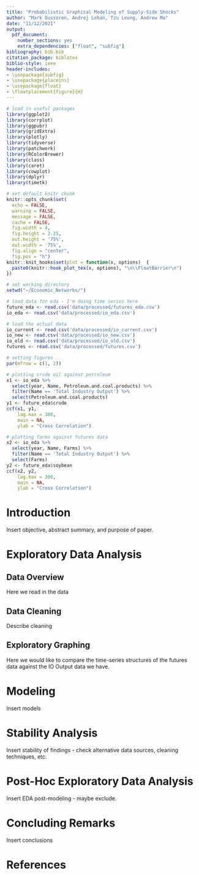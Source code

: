 ```yaml
---
title: "Probabilistic Graphical Modeling of Supply-Side Shocks"
author: "Mark Oussoren, Andrej Leban, Tzu Leung, Andrew Ma"
date: "11/12/2021"
output:
  pdf_document:
    number_sections: yes
    extra_dependencies: ["float", "subfig"]
bibliography: bib.bib
citation_package: biblatex
biblio-style: ieee
header-includes:
- \usepackage{subfig}
- \usepackage{placeins}
- \usepackage{float}
- \floatplacement{figure}{H}
---
```


```r
# load in useful packages
library(ggplot2)
library(corrplot)
library(ggpubr)
library(gridExtra)
library(plotly)
library(tidyverse)
library(patchwork)
library(RColorBrewer)
library(class)
library(caret)
library(cowplot)
library(dplyr)
library(timetk)

# set default knitr chunk
knitr::opts_chunk$set(
  echo = FALSE, 
  warning = FALSE, 
  message = FALSE,  
  cache = FALSE, 
  fig.width = 4,  
  fig.height = 2.25, 
  out.height = '75%',
  out.width = '75%', 
  fig.align = "center",  
  fig.pos = "h")
knitr::knit_hooks$set(plot = function(x, options)  {
  paste0(knitr::hook_plot_tex(x, options), "\n\\FloatBarrier\n")
})

# set working directory
setwd("~/Economic_Networks/")

# load data for eda - I'm doing time series here 
future_eda <- read.csv('data/processed/futures_eda.csv')
io_eda <- read.csv('data/processed/io_eda.csv')

# load the actual data
io_current <- read.csv('data/processed/io_current.csv')
io_new <- read.csv('data/processed/io_new.csv')
io_old <- read.csv('data/processed/io_old.csv')
futures <- read.csv('data/processed/futures.csv')
```

```r
# setting figures
par(mfrow = c(1, 2))

# plotting crude oil against petroleum
x1 <- io_eda %>% 
  select(year, Name, Petroleum.and.coal.products) %>%
  filter(Name == 'Total Industry Output') %>%
  select(Petroleum.and.coal.products)
y1 <- future_eda$crude
ccf(x1, y1, 
    lag.max = 300,
    main = NA,
    ylab = "Cross Correlation")

# plotting farms against futures data
x2 <- io_eda %>% 
  select(year, Name, Farms) %>%
  filter(Name == 'Total Industry Output') %>%
  select(Farms)
y2 <- future_eda$soybean
ccf(x2, y2, 
    lag.max = 300,
    main = NA,
    ylab = "Cross Correlation")
```

# Introduction

Insert objective, abstract summary, and purpose of paper.

# Exploratory Data Analysis

## Data Overview

Here we read in the data

## Data Cleaning

Describe cleaning

## Exploratory Graphing

Here we would like to compare the time-series structures of the futures data against the IO Output data we have. 


# Modeling

Insert models

# Stability Analysis

Insert stability of findings - check alternative data sources, cleaning techniques, etc.

# Post-Hoc Exploratory Data Analysis

Insert EDA post-modeling - maybe exclude.

# Concluding Remarks

Insert conclusions

# References
